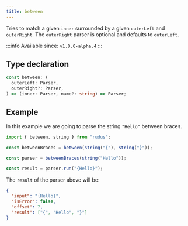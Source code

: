 ```yaml
---
title: between
---
```


Tries to match a given `inner` surrounded by a given `outerLeft` and `outerRight`. The `outerRight` parser is optional and defaults to `outerLeft`.

:::info
Available since: `v1.0.0-alpha.4`
:::

## Type declaration

```ts
const between: (
  outerLeft: Parser,
  outerRight?: Parser,
) => (inner: Parser, name?: string) => Parser;
```

## Example

In this example we are going to parse the string `"Hello"` between braces.

```ts
import { between, string } from "rudus";

const betweenBraces = between(string("{"), string("}"));

const parser = betweenBraces(string("Hello"));

const result = parser.run("{Hello}");
```

The `result` of the parser above will be:

```json
{
  "input": "{Hello}",
  "isError": false,
  "offset": 7,
  "result": ["{", "Hello", "}"]
}
```
